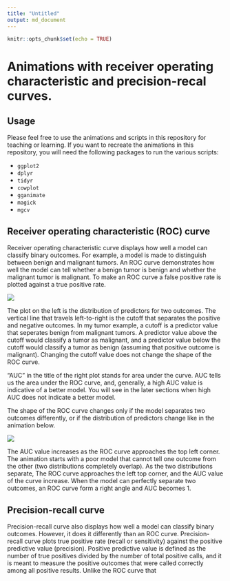 ```yaml
---
title: "Untitled"
output: md_document
---
```


```r
knitr::opts_chunk$set(echo = TRUE)
```

# Animations with receiver operating characteristic and precision-recal curves. 

## Usage
Please feel free to use the animations and scripts in this repository for teaching or learning. If you want to recreate the animations in this repository, you will need the following packages to run the various scripts:

- `ggplot2`
- `dplyr`
- `tidyr`
- `cowplot`
- `gganimate`
- `magick`
- `mgcv`

## Receiver operating characteristic (ROC) curve

Receiver operating characteristic curve displays how well a model can classify binary outcomes. For example, a model is made to distinguish between benign and malignant tumors. An ROC curve demonstrates how well the model can tell whether a benign tumor is benign and whether the malignant tumor is malignant. To make an ROC curve a false positive rate is plotted against a true positive rate. 

![](animations/cutoff.gif)

The plot on the left is the distribution of predictors for two outcomes. The vertical line that travels left-to-right is the cutoff that separates the positive and negative outcomes. In my tumor example, a cutoff is a predictor value that seperates benign from malignant tumors. A predictor value above the cutoff would classify a tumor as malignant, and a predictor value below the cutoff would classify a tumor as benign (assuming that positive outcome is malignant). Changing the cutoff value does not change the shape of the ROC curve.

"AUC" in the title of the right plot stands for area under the curve. AUC tells us the area under the ROC curve, and, generally, a high AUC value is indicative of a better model. You will see in the later sections when high AUC does not indicate a better model.

The shape of the ROC curve changes only if the model separates two outcomes differently, or if the distribution of predictors change like in the animation below.

![](animations/ROC.gif)

The AUC value increases as the ROC curve approaches the top left corner. The animation starts with a poor model that cannot tell one outcome from the other (two distributions completely overlap). As the two distributions separate, The ROC curve approaches the left top corner, and the AUC value of the curve increase. When the model can perfectly separate two outcomes, an ROC curve form a right angle and AUC becomes 1. 

## Precision-recall curve

Precision-recall curve also displays how well a model can classify binary outcomes. However, it does it differently than an ROC curve. Precision-recall curve plots true positive rate (recall or sensitivity) against the positive predictive value (precision). Positive predictive value is defined as the number of true positives divided by the number of total positive calls, and it is meant to measure the positive outcomes that were called correctly among all positive results. Unlike the ROC curve that 